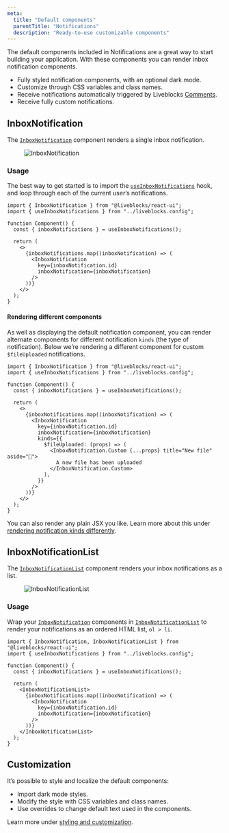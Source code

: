 ```yaml
---
meta:
  title: "Default components"
  parentTitle: "Notifications"
  description: "Ready-to-use customizable components"
---
```


The default components included in Notifications are a great way to start
building your application. With these components you can render inbox
notification components.

- Fully styled notification components, with an optional dark mode.
- Customize through CSS variables and class names.
- Receive notifications automatically triggered by Liveblocks
  [Comments](/docs/products/comments).
- Receive fully custom notifications.

## InboxNotification

The [`InboxNotification`][] component renders a single inbox notification.

<Figure>
  <Image
    src="/assets/notifications/inbox-notification.png"
    alt="InboxNotification"
    width={768}
    height={446}
  />
</Figure>

### Usage

The best way to get started is to import the [`useInboxNotifications`][] hook,
and loop through each of the current user’s notifications.

```tsx highlight="5,10-13"
import { InboxNotification } from "@liveblocks/react-ui";
import { useInboxNotifications } from "../liveblocks.config";

function Component() {
  const { inboxNotifications } = useInboxNotifications();

  return (
    <>
      {inboxNotifications.map((inboxNotification) => (
        <InboxNotification
          key={inboxNotification.id}
          inboxNotification={inboxNotification}
        />
      ))}
    </>
  );
}
```

#### Rendering different components

As well as displaying the default notification component, you can render
alternate components for different notification `kinds` (the type of
notification). Below we’re rendering a different component for custom
`$fileUploaded` notifications.

```tsx highlight="14-18"
import { InboxNotification } from "@liveblocks/react-ui";
import { useInboxNotifications } from "../liveblocks.config";

function Component() {
  const { inboxNotifications } = useInboxNotifications();

  return (
    <>
      {inboxNotifications.map((inboxNotification) => (
        <InboxNotification
          key={inboxNotification.id}
          inboxNotification={inboxNotification}
          kinds={{
            $fileUploaded: (props) => (
              <InboxNotification.Custom {...props} title="New file" aside="📁">
                A new file has been uploaded
              </InboxNotification.Custom>
            ),
          }}
        />
      ))}
    </>
  );
}
```

You can also render any plain JSX you like. Learn more about this under
[rendering notification kinds differently](/docs/api-reference/liveblocks-react-ui#Rendering-notification-kinds-differently).

## InboxNotificationList

The [`InboxNotificationList`][] component renders your inbox notifications as a
list.

<Figure>
  <Image
    src="/assets/notifications/inbox-notification-list.png"
    alt="InboxNotificationList"
    width={768}
    height={446}
  />
</Figure>

### Usage

Wrap your [`InboxNotification`][] components in [`InboxNotificationList`][] to
render your notifications as an ordered HTML list, `ol > li`.

```tsx highlight="8,15"
import { InboxNotification, InboxNotificationList } from "@liveblocks/react-ui";
import { useInboxNotifications } from "../liveblocks.config";

function Component() {
  const { inboxNotifications } = useInboxNotifications();

  return (
    <InboxNotificationList>
      {inboxNotifications.map((inboxNotification) => (
        <InboxNotification
          key={inboxNotification.id}
          inboxNotification={inboxNotification}
        />
      ))}
    </InboxNotificationList>
  );
}
```

[`InboxNotification`]: /docs/api-reference/liveblocks-react-ui#InboxNotification
[`InboxNotificationList`]:
  /docs/api-reference/liveblocks-react-ui#InboxNotificationList
[`useInboxNotifications`]:
  /docs/api-reference/liveblocks-react#useInboxNotifications

## Customization

It’s possible to style and localize the default components:

- Import dark mode styles.
- Modify the style with CSS variables and class names.
- Use overrides to change default text used in the components.

Learn more under
[styling and customization](/docs/products/notifications/styling-and-customization).
